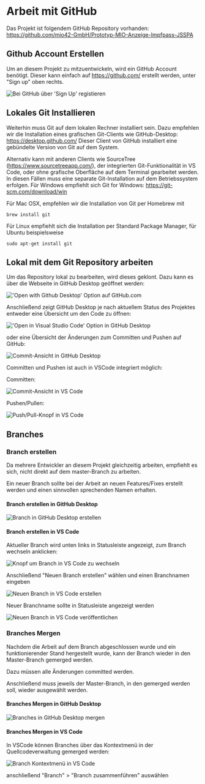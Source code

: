 
<Meta title="Entwicklung/Arbeit mit Github" />

# Arbeit mit GitHub

Das Projekt ist folgendem GitHub Repository vorhanden: https://github.com/mio42-GmbH/Prototyp-MIO-Anzeige-Impfpass-JSSPA

## Github Account Erstellen

Um an diesem Projekt zu mitzuentwickeln, wird ein GitHub Account benötigt.
Dieser kann einfach auf https://github.com/ erstellt werden, unter "Sign up" oben rechts.

<img src="./githubSignUp.png" alt="Bei GitHub über 'Sign Up' registieren" />

## Lokales Git Installieren

Weiterhin muss Git auf dem lokalen Rechner installiert sein.
Dazu empfehlen wir die Installation eines grafischen Git-Clients wie GitHub-Desktop: https://desktop.github.com/
Dieser Client von GitHub installiert eine gebündelte Version von Git auf dem System.

Alternativ kann mit anderen Clients wie SourceTree (https://www.sourcetreeapp.com/), der integrierten Git-Funktionalität in VS Code, oder ohne grafische Oberfläche auf dem Terminal gearbeitet werden.
In diesen Fällen muss eine separate Git-Installation auf dem Betriebssystem erfolgen.
Für Windows empfiehlt sich Git for Windows: https://git-scm.com/download/win

Für Mac OSX, empfehlen wir die Installation von Git per Homebrew mit

<code>brew install git</code>

Für Linux empfiehlt sich die Installation per Standard Package Manager, für Ubuntu beispielsweise

<code>sudo apt-get install git</code>

## Lokal mit dem Git Repository arbeiten

Um das Repository lokal zu bearbeiten, wird dieses geklont. Dazu kann es über die Webseite in GitHub Desktop geöffnet werden:

<img
  src="./openWithGithubDesktop.png"
  alt="'Open with Github Desktop' Option auf GitHub.com"
/>

Anschließend zeigt GitHub Desktop je nach aktuellem Status des Projektes entweder eine Übersicht um den Code zu öffnen:

<img
  src="./openInVSCode.png"
  alt="'Open in Visual Studio Code' Option in GitHub Desktop"
/>

oder eine Übersicht der Änderungen zum Committen und Pushen auf GitHub:

<img src="./githubDesktopCommit.png" alt="Commit-Ansicht in GitHub Desktop" />

Committen und Pushen ist auch in VSCode integriert möglich:

Committen:

<img src="./vsCodeCommit.png" alt="Commit-Ansicht in VS Code" />

Pushen/Pullen:

<img src="./vsCodePushPull.png" alt="Push/Pull-Knopf in VS Code" />

## Branches

### Branch erstellen

Da mehrere Entwickler an diesem Projekt gleichzeitig arbeiten, empfiehlt es sich, nicht direkt auf dem master-Branch zu arbeiten.

Ein neuer Branch sollte bei der Arbeit an neuen Features/Fixes erstellt werden und einen sinnvollen sprechenden Namen erhalten.

#### Branch erstellen in GitHub Desktop

<img
  src="./githubDesktopCreateBranch.png"
  alt="Branch in GitHub Desktop erstellen"
/>

#### Branch erstellen in VS Code

Aktueller Branch wird unten links in Statusleiste angezeigt, zum Branch wechseln anklicken:

<img
  src="./vsCodeBranchButton.png"
  alt="Knopf um Branch in VS Code zu wechseln"
/>

Anschließend "Neuen Branch erstellen" wählen und einen Branchnamen eingeben

<img src="./vsCodeCreateBranch.png" alt="Neuen Branch in VS Code erstellen" />

Neuer Branchname sollte in Statusleiste angezeigt werden

<img
  src="./vsCodePublishBranchButton.png"
  alt="Neuen Branch in VS Code veröffentlichen"
/>

### Branches Mergen

Nachdem die Arbeit auf dem Branch abgeschlossen wurde und ein funktionierender Stand hergestellt wurde, kann der Branch wieder in den Master-Branch gemerged werden.

Dazu müssen alle Änderungen committed werden.

Anschließend muss jeweils der Master-Branch, in den gemerged werden soll, wieder ausgewählt werden.

#### Branches Mergen in GitHub Desktop

<img
  src="./githubDesktopMergeBranch.png"
  alt="Branches in GitHub Desktop mergen"
/>

#### Branches Mergen in VS Code

In VSCode können Branches über das Kontextmenü in der Quellcodeverwaltung gemerged werden:

<img src="./vsCodeBranchMenu.png" alt="Branch Kontextmenü in VS Code" />

anschließend "Branch" > "Branch zusammenführen" auswählen
